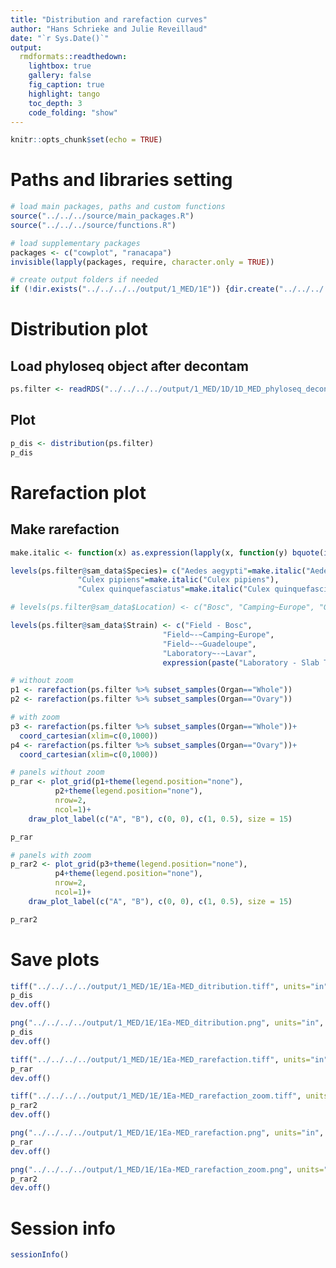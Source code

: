 ```yaml
---
title: "Distribution and rarefaction curves"
author: "Hans Schrieke and Julie Reveillaud"
date: "`r Sys.Date()`"
output: 
  rmdformats::readthedown:
    lightbox: true
    gallery: false
    fig_caption: true
    highlight: tango
    toc_depth: 3
    code_folding: "show"
---
```


```r
knitr::opts_chunk$set(echo = TRUE)
```

# Paths and libraries setting

```r
# load main packages, paths and custom functions
source("../../../source/main_packages.R")
source("../../../source/functions.R")

# load supplementary packages
packages <- c("cowplot", "ranacapa")
invisible(lapply(packages, require, character.only = TRUE))

# create output folders if needed
if (!dir.exists("../../../../output/1_MED/1E")) {dir.create("../../../../output/1_MED/1E")}
```

# Distribution plot

## Load phyloseq object after decontam
```r
ps.filter <- readRDS("../../../../output/1_MED/1D/1D_MED_phyloseq_decontam.rds")
```

## Plot
```r
p_dis <- distribution(ps.filter)
p_dis
```


# Rarefaction plot

## Make rarefaction
```r
make.italic <- function(x) as.expression(lapply(x, function(y) bquote(italic(.(y)))))

levels(ps.filter@sam_data$Species)= c("Aedes aegypti"=make.italic("Aedes aegypti"),
               "Culex pipiens"=make.italic("Culex pipiens"),
               "Culex quinquefasciatus"=make.italic("Culex quinquefasciatus"))

# levels(ps.filter@sam_data$Location) <- c("Bosc", "Camping~Europe", "Guadeloupe", "Lavar~(lab)", expression(paste(italic("Wolbachia"),"- (SlabTC)")))

levels(ps.filter@sam_data$Strain) <- c("Field - Bosc", 
                                  "Field~-~Camping~Europe", 
                                  "Field~-~Guadeloupe", 
                                  "Laboratory~-~Lavar", 
                                  expression(paste("Laboratory - Slab TC (", italic("Wolbachia"), "-)")))

# without zoom
p1 <- rarefaction(ps.filter %>% subset_samples(Organ=="Whole"))
p2 <- rarefaction(ps.filter %>% subset_samples(Organ=="Ovary"))

# with zoom
p3 <- rarefaction(ps.filter %>% subset_samples(Organ=="Whole"))+
  coord_cartesian(xlim=c(0,1000))
p4 <- rarefaction(ps.filter %>% subset_samples(Organ=="Ovary"))+
  coord_cartesian(xlim=c(0,1000))

# panels without zoom
p_rar <- plot_grid(p1+theme(legend.position="none"), 
          p2+theme(legend.position="none"), 
          nrow=2, 
          ncol=1)+
    draw_plot_label(c("A", "B"), c(0, 0), c(1, 0.5), size = 15)

p_rar

# panels with zoom
p_rar2 <- plot_grid(p3+theme(legend.position="none"), 
          p4+theme(legend.position="none"), 
          nrow=2, 
          ncol=1)+
    draw_plot_label(c("A", "B"), c(0, 0), c(1, 0.5), size = 15)

p_rar2
```

# Save plots
```r
tiff("../../../../output/1_MED/1E/1Ea-MED_ditribution.tiff", units="in", width=10, height=5, res=300)
p_dis
dev.off()

png("../../../../output/1_MED/1E/1Ea-MED_ditribution.png", units="in", width=10, height=5, res=300)
p_dis
dev.off()

tiff("../../../../output/1_MED/1E/1Ea-MED_rarefaction.tiff", units="in", width=8, height=10, res=300)
p_rar
dev.off()

tiff("../../../../output/1_MED/1E/1Ea-MED_rarefaction_zoom.tiff", units="in", width=8, height=10, res=300)
p_rar2
dev.off()

png("../../../../output/1_MED/1E/1Ea-MED_rarefaction.png", units="in", width=8, height=10, res=300)
p_rar
dev.off()

png("../../../../output/1_MED/1E/1Ea-MED_rarefaction_zoom.png", units="in", width=8, height=10, res=300)
p_rar2
dev.off()
```

# Session info
```r
sessionInfo()
```

